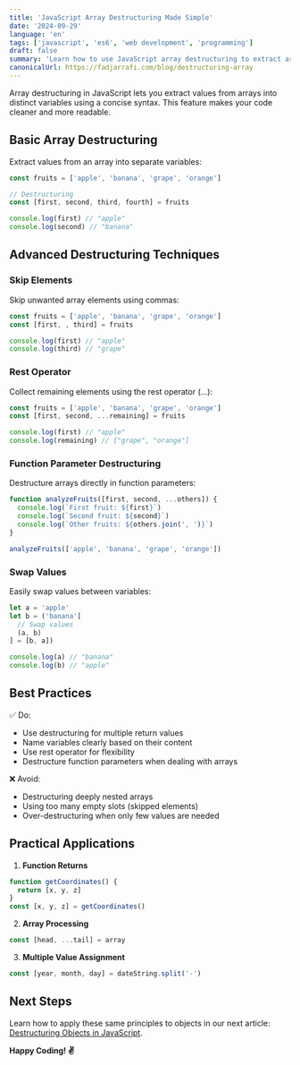 ```yaml
---
title: 'JavaScript Array Destructuring Made Simple'
date: '2024-09-29'
language: 'en'
tags: ['javascript', 'es6', 'web development', 'programming']
draft: false
summary: 'Learn how to use JavaScript array destructuring to extract array values efficiently. Includes practical examples and advanced techniques.'
canonicalUrl: https://fadjarrafi.com/blog/destructuring-array
---
```


Array destructuring in JavaScript lets you extract values from arrays into distinct variables using a concise syntax. This feature makes your code cleaner and more readable.

## Basic Array Destructuring

Extract values from an array into separate variables:

```js
const fruits = ['apple', 'banana', 'grape', 'orange']

// Destructuring
const [first, second, third, fourth] = fruits

console.log(first) // "apple"
console.log(second) // "banana"
```

## Advanced Destructuring Techniques

### Skip Elements

Skip unwanted array elements using commas:

```js
const fruits = ['apple', 'banana', 'grape', 'orange']
const [first, , third] = fruits

console.log(first) // "apple"
console.log(third) // "grape"
```

### Rest Operator

Collect remaining elements using the rest operator (...):

```js
const fruits = ['apple', 'banana', 'grape', 'orange']
const [first, second, ...remaining] = fruits

console.log(first) // "apple"
console.log(remaining) // ["grape", "orange"]
```

### Function Parameter Destructuring

Destructure arrays directly in function parameters:

```js
function analyzeFruits([first, second, ...others]) {
  console.log(`First fruit: ${first}`)
  console.log(`Second fruit: ${second}`)
  console.log(`Other fruits: ${others.join(', ')}`)
}

analyzeFruits(['apple', 'banana', 'grape', 'orange'])
```

### Swap Values

Easily swap values between variables:

```js
let a = 'apple'
let b = ('banana'[
  // Swap values
  (a, b)
] = [b, a])

console.log(a) // "banana"
console.log(b) // "apple"
```

## Best Practices

✅ Do:

- Use destructuring for multiple return values
- Name variables clearly based on their content
- Use rest operator for flexibility
- Destructure function parameters when dealing with arrays

❌ Avoid:

- Destructuring deeply nested arrays
- Using too many empty slots (skipped elements)
- Over-destructuring when only few values are needed

## Practical Applications

1. **Function Returns**

```js
function getCoordinates() {
  return [x, y, z]
}
const [x, y, z] = getCoordinates()
```

2. **Array Processing**

```js
const [head, ...tail] = array
```

3. **Multiple Value Assignment**

```js
const [year, month, day] = dateString.split('-')
```

## Next Steps

Learn how to apply these same principles to objects in our next article: [Destructuring Objects in JavaScript](https://fadjarrafi.com/blog/destructuring-object).

**Happy Coding! ✌️**
